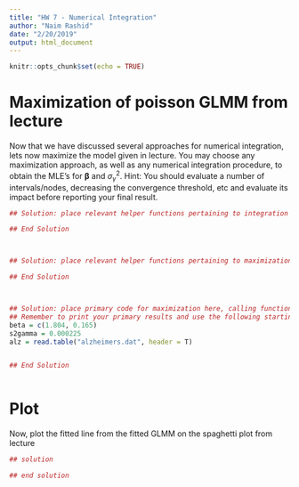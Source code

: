 ```yaml
---
title: "HW 7 - Numerical Integration"
author: "Naim Rashid"
date: "2/20/2019"
output: html_document
---
```


```r
knitr::opts_chunk$set(echo = TRUE)
```

# Maximization of poisson GLMM from lecture

Now that we have discussed several approaches for numerical integration, lets now maximize the model given in lecture.  You may choose any maximization approach, as well as any numerical integration procedure, to obtain the MLE's for $\boldsymbol{\beta}$ and $\sigma_{\gamma}^2$.  Hint: You should evaluate a number of intervals/nodes, decreasing the convergence threshold, etc and evaluate its impact before reporting your final result. 

```r
## Solution: place relevant helper functions pertaining to integration here 

## End Solution



## Solution: place relevant helper functions pertaining to maximization here (likelihood etc)

## End Solution



## Solution: place primary code for maximization here, calling functions in the above two sections
## Remember to print your primary results and use the following starting values
beta = c(1.804, 0.165)
s2gamma = 0.000225
alz = read.table("alzheimers.dat", header = T)


## End Solution



```

# Plot

Now, plot the fitted line from the fitted GLMM on the spaghetti plot from lecture

```r
## solution

## end solution
```
